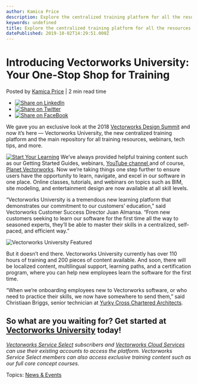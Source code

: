 ```yaml
---
author: Kamica Price
description: Explore the centralized training platform for all the resources you need: Vectorworks University. 
keywords: undefined
title: Explore the centralized training platform for all the resources you need: Vectorworks University.  
datePublished: 2019-10-02T14:29:51.000Z
---
```

  

# Introducing Vectorworks University: Your One-Stop Shop for Training

 Posted by [Kamica Price](https://blog.vectorworks.net/author/kamica-price) | 2 min read time 

* [![Share on LinkedIn](https://2659751.fs1.hubspotusercontent-na1.net/hubfs/2659751/michaelDemo/share-LI.png)](http://www.linkedin.com/shareArticle?mini=true&url=https%3A%2F%2Fblog.vectorworks.net%2Fintroducing-vectorworks-university-your-one-stop-shop-for-training)
* [![Share on Twitter](https://2659751.fs1.hubspotusercontent-na1.net/hubfs/2659751/michaelDemo/share-TW.png)](https://www.twitter.com/share?text=Introducing%20Vectorworks%20University:%20Your%20One-Stop%20Shop%20for%20Training&url=https%3A%2F%2Fblog.vectorworks.net%2Fintroducing-vectorworks-university-your-one-stop-shop-for-training&via=PMGTweets)
* [![Share on FaceBook](https://2659751.fs1.hubspotusercontent-na1.net/hubfs/2659751/michaelDemo/share-FB.png)](https://www.facebook.com/sharer/sharer.php?u=https%3A%2F%2Fblog.vectorworks.net%2Fintroducing-vectorworks-university-your-one-stop-shop-for-training)

We gave you an exclusive look at the 2018 [Vectorworks Design Summit](https://www.vectorworks.net/design-summit?utm%5Fcampaign=blog&utm%5Fmedium=planetvectorworks&utm%5Fsource=intext&utm%5Fcontent=vwuniversity100219) and now it’s here — Vectorworks University, the new centralized training platform and the main repository for all training resources, webinars, tech tips, and more.

[![Start Your Learning](https://no-cache.hubspot.com/cta/default/3018241/f0e52c51-b568-4134-9f06-1e772cda6549.png)](https://cta-redirect.hubspot.com/cta/redirect/3018241/f0e52c51-b568-4134-9f06-1e772cda6549) We’ve always provided helpful training content such as our Getting Started Guides, webinars, [YouTube channel ](https://www.youtube.com/user/vectorworks?utm%5Fcampaign=blog&utm%5Fmedium=planetvectorworks&utm%5Fsource=intext&utm%5Fcontent=vwuniversity100219)and of course, [Planet Vectorw](../../../net/vectorworks/blog/index.html)[orks](../../../net/vectorworks/blog/index.html). Now we’re taking things one step further to ensure users have the opportunity to learn, navigate, and excel in our software in one place. Online classes, tutorials, and webinars on topics such as BIM, site modeling, and entertainment design are now available at all skill levels.

“Vectorworks University is a tremendous new learning platform that demonstrates our commitment to our customers’ education,” said Vectorworks Customer Success Director Juan Almansa. “From new customers seeking to learn our software for the first time all the way to seasoned experts, they’ll be able to master their skills in a centralized, self-paced, and efficient way.”

![Vectorworks University Featured](https://blog.vectorworks.net/hs-fs/hubfs/Blog%20Images/191002_Vectorworks%20University/Vectorworks%20University%20Featured.jpg?width=5999&name=Vectorworks%20University%20Featured.jpg)

But it doesn’t end there. Vectorworks University currently has over 110 hours of training and 200 pieces of content available. And soon, there will be localized content, multilingual support, learning paths, and a certification program, where you can help new employees learn the software for the first time. 

“When we’re onboarding employees new to Vectorworks software, or who need to practice their skills, we now have somewhere to send them,” said Christiaan Briggs, senior technician at [Yurky Cross Chartered Architects](https://www.yurkycross.co.uk/).

## So what are you waiting for? Get started at [Vectorworks University](https://university.vectorworks.net/?utm%5Fcampaign=blog&utm%5Fmedium=planetvectorworks&utm%5Fsource=intext&utm%5Fcontent=vwuniversity100219) today! 

_[Vectorworks Service Select](https://serviceselect.vectorworks.net/?utm%5Fcampaign=blog&utm%5Fmedium=planetvectorworks&utm%5Fsource=intext&utm%5Fcontent=vwuniversity100219) subscribers and [Vectorworks Cloud Services ](https://cloud.vectorworks.net/accounts/login/?next=/portal/files/home/?utm%5Fcampaign=blog&utm%5Fmedium=planetvectorworks&utm%5Fsource=intext&utm%5Fcontent=vwuniversity100219)can use their existing accounts to access the platform. Vectorworks Service Select members can also access exclusive training content such as our full core concept courses._ 

 Topics: [News & Events](https://blog.vectorworks.net/topic/news-events) 

  
